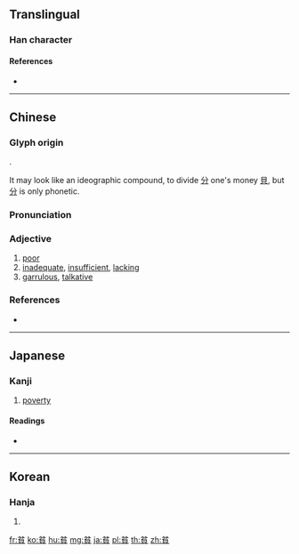 {{character info/new}}
{{also|贫}}
==Translingual==

===Han character===
{{Han char|rn=154|rad=貝|as=04|sn=11|four=80806|canj=CSHC|ids=⿱分貝}}

====References====
* {{Han ref|kx=1205.100|dkj=36677|dj=1667.010|hdz=63628.010|uh=8CA7|ud=36007|bh=B368|bd=45928}}

----

==Chinese==
{{zh-forms|s=贫}}

===Glyph origin===
{{Han etym}}
{{Han compound|分|貝|c1=p|c2=s|ls=psc}}.

It may look like an ideographic compound, to divide [[分]] one's money [[貝]], but [[分]] is only phonetic.

===Pronunciation===
{{zh-pron
|m=pín
|c=pan4
|h=pfs=phìn
|md=
|mn=pîn/qz:pân
|mn_note=pîn - literary; pân - vernacular
|w=
|mc=y
|oc=y
|cat=a
}}

===Adjective===
{{zh-adj}}

# [[poor]]
# [[inadequate]], [[insufficient]], [[lacking]]
# [[garrulous]], [[talkative]]

===References===
* {{R:cedict}}

----

==Japanese==

===Kanji===
{{ja-kanji|grade=5|rs=貝04}}

# [[poverty]]

====Readings====
* {{ja-readings|goon=[[びん]] (bin)|kanon=[[ひん]] (hin)|kun=[[まずしい]] (mazushii)}}

----

==Korean==

===Hanja===
{{ko-hanja|hangeul=빈|eumhun=|rv=bin|mr=pin|y=pin}}

# {{defn|lang=ko|sort=貝04}}

[[fr:貧]]
[[ko:貧]]
[[hu:貧]]
[[mg:貧]]
[[ja:貧]]
[[pl:貧]]
[[th:貧]]
[[zh:貧]]